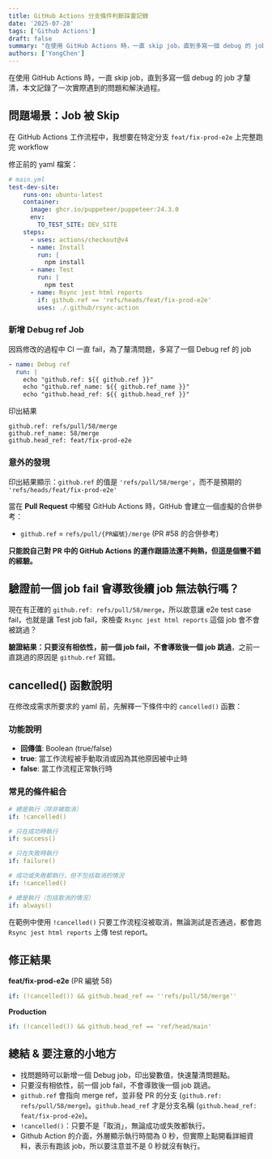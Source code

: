 ```yaml
---
title: GitHub Actions 分支條件判斷踩雷記錄
date: '2025-07-28'
tags: ['Github Actions']
draft: false
summary: "在使用 GitHub Actions 時，一直 skip job，直到多寫一個 debug 的 job 才釐清，本文記錄了一次實際遇到的問題和解決過程。"
authors: ['YongChen']
---
```

在使用 GitHub Actions 時，一直 skip job，直到多寫一個 debug 的 job 才釐清，本文記錄了一次實際遇到的問題和解決過程。

## 問題場景：Job 被 Skip
在 GitHub Actions 工作流程中，我想要在特定分支 `feat/fix-prod-e2e` 上完整跑完 workflow

修正前的 yaml 檔案：
```yaml
# main.yml 
test-dev-site:
    runs-on: ubuntu-latest
    container:
      image: ghcr.io/puppeteer/puppeteer:24.3.0
      env:
        TO_TEST_SITE: DEV_SITE
    steps:
      - uses: actions/checkout@v4
      - name: Install
        run: |
          npm install
      - name: Test
        run: |
          npm test
      - name: Rsync jest html reports
        if: github.ref == 'refs/heads/feat/fix-prod-e2e'
        uses: ./.github/rsync-action
```

### 新增 Debug ref Job
因爲修改的過程中 CI 一直 fail，為了釐清問題，多寫了一個 Debug ref 的 job

```yaml
- name: Debug ref
  run: |
    echo "github.ref: ${{ github.ref }}"
    echo "github.ref_name: ${{ github.ref_name }}"
    echo "github.head_ref: ${{ github.head_ref }}"
```

印出結果
```
github.ref: refs/pull/58/merge
github.ref_name: 58/merge
github.head_ref: feat/fix-prod-e2e
```

### 意外的發現
印出結果顯示：`github.ref` 的值是 `'refs/pull/58/merge'`，而不是預期的 `'refs/heads/feat/fix-prod-e2e'`

當在 **Pull Request** 中觸發 GitHub Actions 時，GitHub 會建立一個虛擬的合併參考：

- `github.ref` = `refs/pull/{PR編號}/merge` (PR #58 的合併參考)

**只能說自己對 PR 中的 GitHub Actions 的運作跟語法還不夠熟，但這是個蠻不錯的經驗。**

## 驗證前一個 job fail 會導致後續 job 無法執行嗎？
現在有正確的 `github.ref: refs/pull/58/merge`，所以故意讓 e2e test case fail，也就是讓 Test job fail，來檢查 `Rsync jest html reports` 這個 job 會不會被跳過？

**驗證結果：只要沒有相依性，前一個 job fail，不會導致後一個 job 跳過**，之前一直跳過的原因是 `github.ref` 寫錯。

## cancelled() 函數說明
在修改成需求所要求的 yaml 前，先解釋一下條件中的 `cancelled()` 函數：

### 功能說明
- **回傳值**: Boolean (true/false)
- **true**: 當工作流程被手動取消或因為其他原因被中止時
- **false**: 當工作流程正常執行時

### 常見的條件組合
```yaml
# 總是執行（除非被取消）
if: !cancelled()

# 只在成功時執行
if: success()

# 只在失敗時執行  
if: failure()

# 成功或失敗都執行，但不包括取消的情況
if: !cancelled()

# 總是執行（包括取消的情況）
if: always()
```

在範例中使用 `!cancelled()` 只要工作流程沒被取消，無論測試是否通過，都會跑 `Rsync jest html reports` 上傳 test report。

## 修正結果
**feat/fix-prod-e2e** (PR 編號 58)
```yaml
if: (!cancelled()) && github.head_ref == ''refs/pull/58/merge''
```

**Production**
```yaml
if: (!cancelled()) && github.head_ref == 'ref/head/main'
```

## 總結 & 要注意的小地方
- 找問題時可以新增一個 Debug job，印出變數值，快速釐清問題點。
- 只要沒有相依性，前一個 job fail，不會導致後一個 job 跳過。
- `github.ref` 會指向 merge ref，並非發 PR 的分支 (`github.ref: refs/pull/58/merge`)。`github.head_ref` 才是分支名稱 (`github.head_ref: feat/fix-prod-e2e`)。
- `!cancelled()`：只要不是「取消」，無論成功或失敗都執行。
- Github Action 的介面，外層顯示執行時間為 0 秒，但實際上點開看詳細資料，表示有跑該 job，所以要注意並不是 0 秒就沒有執行。
